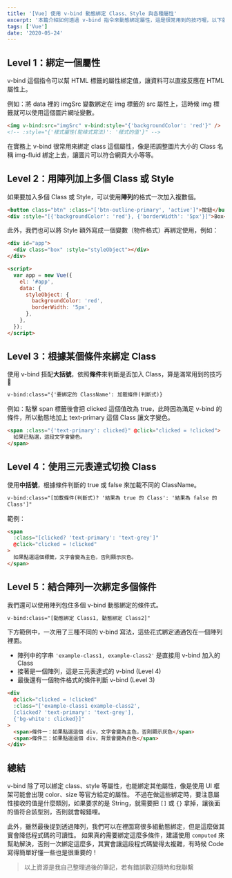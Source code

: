 ```yaml
---
title: '[Vue] 使用 v-bind 動態綁定 Class、Style 與各種屬性'
excerpt: '本篇介紹如何透過 v-bind 指令來動態綁定屬性，這是很常用到的技巧喔，以下就來介紹各種 v-bind 綁定的用法吧！'
tags: ['Vue']
date: '2020-05-24'
---
```


## Level 1：綁定一個屬性

v-bind 這個指令可以幫 HTML 標籤的屬性綁定值，讓資料可以直接反應在 HTML 屬性上。

例如：將 data 裡的 imgSrc 變數綁定在 img 標籤的 src 屬性上，這時候 img 標籤就可以使用這個圖片網址變數。

```html
<img v-bind:src="imgSrc" v-bind:style="{'backgroundColor': 'red'}" />
<!-- :style="{'樣式屬性(駝峰式寫法)': '樣式的值'}" -->
```

在實務上 v-bind 很常用來綁定 class 這個屬性，像是把調整圖片大小的 Class 名稱 img-fluid 綁定上去，讓圖片可以符合網頁大小等等。

## Level 2：用陣列加上多個 Class 或 Style

如果要加入多個 Class 或 Style，可以使用**陣列**的格式一次加入複數個。

```html
<button class="btn" :class="['btn-outline-primary', 'active']">按鈕</button>
<div :style="[{'backgroundColor': 'red'}, {'borderWidth': '5px'}]">Box</div>
```

此外，我們也可以將 Style 額外寫成一個變數（物件格式）再綁定使用，例如：

```html
<div id="app">
  <div class="box" :style="styleObject"></div>
</div>

<script>
  var app = new Vue({
    el: '#app',
    data: {
      styleObject: {
        backgroundColor: 'red',
        borderWidth: '5px',
      },
    },
  });
</script>
```

## Level 3：根據某個條件來綁定 Class

使用 v-bind 搭配**大括號**，依照**條件**來判斷是否加入 Class，算是滿常用到的技巧 👀

```html
v-bind:class="{'要綁定的 ClassName': 加載條件(判斷式)}
```

例如：點擊 span 標籤後會把 clicked 這個值改為 true，此時因為滿足 v-bind 的條件，所以動態地加上 text-primary 這個 Class 讓文字變色。

```html
<span :class="{'text-primary': clicked}" @click="clicked = !clicked">
  如果已點選，這段文字會變色。
</span>
```

## Level 4：使用三元表達式切換 Class

使用**中括號**，根據條件判斷的 true 或 false 來加載不同的 ClassName。

```html
v-bind:class="[加載條件(判斷式)? '結果為 true 的 Class': '結果為 false 的
Class']"
```

範例：

```html
<span
  :class="[clicked? 'text-primary': 'text-grey']"
  @click="clicked = !clicked"
>
  如果點選這個標籤，文字會變為主色，否則顯示灰色。
</span>
```

## Level 5：結合陣列一次綁定多個條件

我們還可以使用陣列包住多個 v-bind 動態綁定的條件式。

```html
v-bind:class="[動態綁定 Class1, 動態綁定 Class2]"
```

下方範例中，一次用了三種不同的 v-bind 寫法，這些花式綁定通通包在一個陣列裡面。

- 陣列中的字串 `'example-class1, example-class2'` 是直接用 v-bind 加入的 Class
- 接著是一個陣列，這是三元表達式的 v-bind (Level 4)
- 最後還有一個物件格式的條件判斷 v-bind (Level 3)

```html
<div
  @click="clicked = !clicked"
  :class="['example-class1 example-class2',
  [clicked? 'text-primary': 'text-grey'],
  {'bg-white': clicked}]"
>
  <span>條件一：如果點選這個 div，文字會變為主色，否則顯示灰色</span>
  <span>條件二：如果點選這個 div，背景會變為白色</span>
</div>
```

## 總結

v-bind 除了可以綁定 class、style 等屬性，也能綁定其他屬性，像是使用 UI 框架可能會出現 color、size 等官方給定的屬性。
不過在做這些綁定時，要注意屬性接收的值是什麼類別，如果要求的是 String，就需要把 `[]` 或 `{}` 拿掉，讓後面的值符合該型別，否則就會報錯哩。

此外，雖然最後提到透過陣列，我們可以在裡面寫很多組動態綁定，但是這麼做其實會降低程式碼的可讀性。
如果真的需要綁定這麼多條件，建議使用 `computed` 來幫助解決，否則一次綁定這麼多，其實會讓這段程式碼變得太複雜，有時候 Code 寫得簡單好懂一些也是很重要的！

> 以上資源是我自己整理過後的筆記，若有錯誤歡迎隨時和我聯繫

